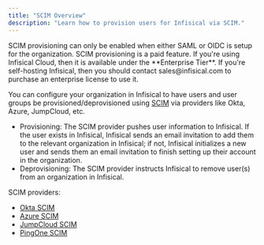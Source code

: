 ```yaml
---
title: "SCIM Overview"
description: "Learn how to provision users for Infisical via SCIM."
---
```


<Note>
  SCIM provisioning can only be enabled when either SAML or OIDC is setup for
  the organization.
</Note>
<Info>
  SCIM provisioning is a paid feature. If you're using Infisical Cloud, then it
  is available under the **Enterprise Tier**. If you're self-hosting Infisical,
  then you should contact sales@infisical.com to purchase an enterprise license
  to use it.
</Info>

You can configure your organization in Infisical to have users and user groups be provisioned/deprovisioned using [SCIM](https://scim.cloud/#Implementations2) via providers like Okta, Azure, JumpCloud, etc.

- Provisioning: The SCIM provider pushes user information to Infisical. If the user exists in Infisical, Infisical sends an email invitation to add them to the relevant organization in Infisical; if not, Infisical initializes a new user and sends them an email invitation to finish setting up their account in the organization.
- Deprovisioning: The SCIM provider instructs Infisical to remove user(s) from an organization in Infisical.

SCIM providers:

- [Okta SCIM](/documentation/platform/scim/okta)
- [Azure SCIM](/documentation/platform/scim/azure)
- [JumpCloud SCIM](/documentation/platform/scim/jumpcloud)
- [PingOne SCIM](/documentation/platform/scim/pingone)
